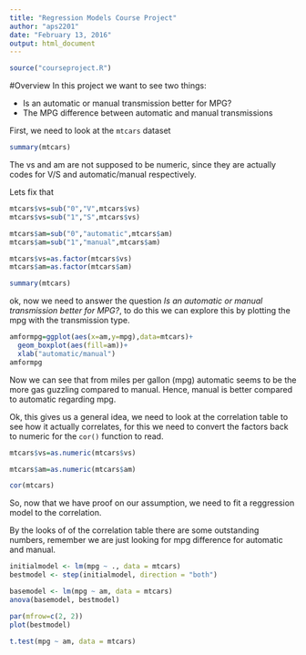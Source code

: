 ```yaml
---
title: "Regression Models Course Project"
author: "aps2201"
date: "February 13, 2016"
output: html_document
---
```


```r
source("courseproject.R")
```

#Overview
In this project we want to see two things:

* Is an automatic or manual transmission better for MPG?
* The MPG difference between automatic and manual transmissions

First, we need to look at the `mtcars` dataset

```r
summary(mtcars)
```

The vs and am are not supposed to be numeric, since they are actually codes for V/S and automatic/manual respectively.

Lets fix that

```r
mtcars$vs=sub("0","V",mtcars$vs)
mtcars$vs=sub("1","S",mtcars$vs)

mtcars$am=sub("0","automatic",mtcars$am)
mtcars$am=sub("1","manual",mtcars$am)

mtcars$vs=as.factor(mtcars$vs)
mtcars$am=as.factor(mtcars$am)
```

```r
summary(mtcars)
```

ok, now we need to answer the question *Is an automatic or manual transmission better for MPG?*, to do this we can explore this by plotting the mpg with the transmission type.

```r
amformpg=ggplot(aes(x=am,y=mpg),data=mtcars)+
  geom_boxplot(aes(fill=am))+
  xlab("automatic/manual")
amformpg
```

Now we can see that from miles per gallon (mpg) automatic seems to be the more gas guzzling compared to manual. Hence, manual is better compared to automatic regarding mpg.

Ok, this gives us a general idea, we need to look at the correlation table to see how it actually correlates, for this we need to convert the factors back to numeric for the `cor()` function to read.

```r

mtcars$vs=as.numeric(mtcars$vs)

mtcars$am=as.numeric(mtcars$am)

cor(mtcars)
```
So, now that we have proof on our assumption, we need to fit a reggression model to the correlation.

By the looks of of the correlation table there are some outstanding numbers, remember we are just looking for mpg difference for automatic and manual.

```r
initialmodel <- lm(mpg ~ ., data = mtcars)
bestmodel <- step(initialmodel, direction = "both")
```

```r
basemodel <- lm(mpg ~ am, data = mtcars)
anova(basemodel, bestmodel)
```

```r
par(mfrow=c(2, 2))
plot(bestmodel)
```

```r
t.test(mpg ~ am, data = mtcars)
```

